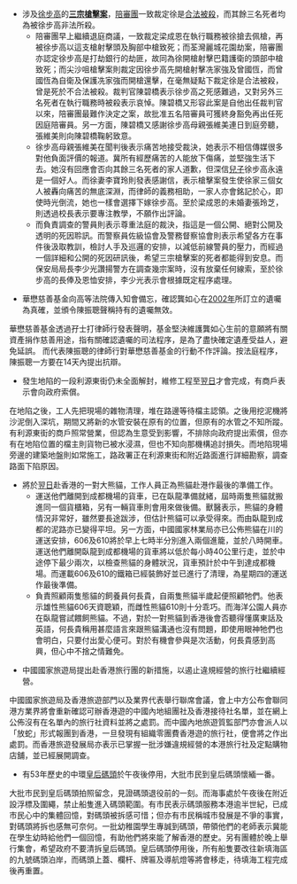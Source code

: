 {{unref|time=2007-4-25}}

*涉及[[徐步高|徐步高]]的'''[[徐步高事件|三宗槍擊案]]'''，[[陪審團|陪審團]]一致裁定徐是[[合法被殺|合法被殺]]，而其餘三名死者均為被徐步高非法所殺。
**陪審團早上繼續退庭商議，一致裁定梁成恩在執行職務被徐搶去佩槍，再被徐步高以這支槍射擊頭及胸部中槍致死；而荃灣麗城花園劫案，陪審團亦認定徐步高是打劫銀行的劫匪，故同為徐開槍射擊巴籍護衛的頭部中槍致死；而尖沙咀槍擊案則裁定因徐步高先開槍射擊冼家強及曾國恆，而曾國恆為自衛及保護冼家強而開槍還擊，在毫無疑點下裁定徐是合法被殺，曾是死於不合法被殺。裁判官陳碧橋表示徐步高之死感難過，又對另外三名死者在執行職務時被殺表示哀悼。陳碧橋又形容此案是自他出任裁判官以來，陪審團最難作決定之案，故批准五名陪審員可獲終身豁免再出任死因庭陪審員。另一方面，陳碧橋又感謝徐步高母親張維美連日到庭旁聽，張維美則向陳碧橋鞠躬致意。
**徐步高母親張維美在聞判後表示痛苦地接受裁決，她表示不相信傳媒很多對他負面評價的報道。冀所有經歷痛苦的人能放下傷痛，並堅強生活下去。她沒有回應會否向其餘三名死者的家人道歉，但深信[[兒子|兒子]]徐步高永遠是一個好人。而徐妻李寶玲則發表感謝信，表示槍擊案發生使徐家三個女人被轟向痛苦的無底深淵，而律師的義務相助，一家人亦會銘記於心，即使時光倒流，她也一樣會選擇下嫁徐步高。至於梁成恩的未婚妻張玲芝，則透過校長表示要專注教學，不願作出評論。
**而負責調查的警員則表示尊重法庭的裁決，指這是一個公開、絕對公開及透明的死因聆訊。而警察員佐級協會及警務督察協會則表示希望各方在事件後汲取教訓，檢討人手及巡邏的安排，以減低前線警員的壓力，而經過一個詳細和公開的死因研訊後，希望三宗槍擊案的死者都能得到安息。而保安局局長李少光讚揚警方在調查幾宗案時，沒有放棄任何線索，至於徐步高的長俸及恩恤安排，李少光表示會根據既定程序處理。 

*華懋慈善基金向高等法院傳入知會備忘，確認龔如心在[[2002年|2002年]]所訂立的遺囑為真確，並頒令陳振聰聲稱持有的遺囑無效。

華懋慈善基金透過孖士打律師行發表聲明，基金堅決維護龔如心生前的意願將有關資產捐作慈善用途，指有關確認遺囑的司法程序，是為了盡快確定遺產受益人，避免延誤。 而代表陳振聰的律師行對華懋慈善基金的行動不作評論。按法庭程序，陳振聰一方要在14天內提出抗辯。

*發生地陷的一段利源東街仍未全面解封，維修工程至[[4月26日|翌日]]才會完成，有商戶表示會向政府索償。

在地陷之後，工人先把現場的雜物清理，堆在路邊等待檔主認領。之後用挖泥機將沙泥倒入深坑，期間又將新的水管安裝在原有的位置，但原有的水管之不知所蹤。有利源東街的商戶照常營業，但認為生意受到影響，不排除向政府提出索償，但亦有在地陷位置的檔主則貨物已被水浸濕，但也不知向那機構追討損失。而地陷現場旁邊的建築地盤則如常施工，路政署正在利源東街和附近路面進行詳細勘察，調查路面下陷原因。 

*將於[[4月26日|翌日]]赴香港的一對大熊貓，工作人員正為熊貓赴港作最後的準備工作。
**運送他們離開到成都機場的貨車，已在臥龍準備就緒，屆時兩隻熊貓就搬進同一個貨櫃箱，另有一輛貨車則會用來做後備。獸醫表示，熊貓的身體情況非常好，雖然要長途跋涉，但估計熊貓可以承受得來。而由臥龍到成都的泥路亦已變得平坦。另一方面，中國國家林業局亦已公佈熊貓在川的運送安排，606及610將於早上七時半分別進入兩個進籠，並於八時開車。運送他們離開臥龍到成都機場的貨車將以低於每小時40公里行走，並於中途停下最少兩次，以檢查熊貓的身體狀況，貨車預計於中午到達成都機場。而運載606及610的鐵箱已經裝飾好並已進行了清理，為星期四的運送作最後準備。 
**負責照顧兩隻態貓的飼養員何長貴，自兩隻熊貓半歲起便照顧牠們。他表示雄性熊貓606天資聰穎，而雌性熊貓610則十分乖巧。而海洋公園人員亦在臥龍嘗試餵飼熊貓。不過，對於一對熊貓到香港後會否聽得懂廣東話及英語，何長貴稱用甚麼語言來跟熊貓溝通也沒有問題，即使用眼神牠們也會明白，只要付出愛心便可。對於有機會參與是次活動，何長貴感到高興，但心中不捨之情難免。

*中國國家旅遊局提出赴香港旅行團的新措施，以遏止違規經營的旅行社繼續經營。

中國國家旅遊局及香港旅遊部門以及業界代表舉行聯席會議，會上中方公布會聯同港方業界將會重新確認可辦香港遊的中國內地組團社及香港接待社名單，並在網上公佈沒有在名單內的旅行社資料並將之處罰。而中國內地旅遊質監部門亦會派人以「放蛇」形式報團到香港，一旦發現有組織零團費香港遊的旅行社，便會將之作出處罰。而香港旅遊發展局亦表示已掌握一批涉嫌違規經營的本港旅行社及定點購物店舖，並已經展開調查。

*有53年歷史的中環[[皇后碼頭|皇后碼頭]]於午夜後停用，大批市民到皇后碼頭懷緬一番。

大批市民到皇后碼頭拍照留念，見證碼頭退役前的一刻。而海事處於午夜後在附近設浮標及圍繩，禁止船隻進入碼頭範圍。有市民表示碼頭服務本港逾半世紀，已成市民心中的集體回憶，對碼頭被拆感可惜；但亦有市民稱城市發展是不爭的事實，對碼頭將拆也感無可奈何。一批幼稚園學生專誠到碼頭，帶領他們的老師表示冀能在學生幼時給他們一個回憶，有助他們將來能了解香港的歷史。另有團體於晚上舉行集會，希望政府不要清拆皇后碼頭。皇后碼頭停用後，所有船隻要改往新填海區的九號碼頭泊岸，而碼頭上蓋、欄杆、牌匾及導航燈等將會移走，待填海工程完成後再重置。